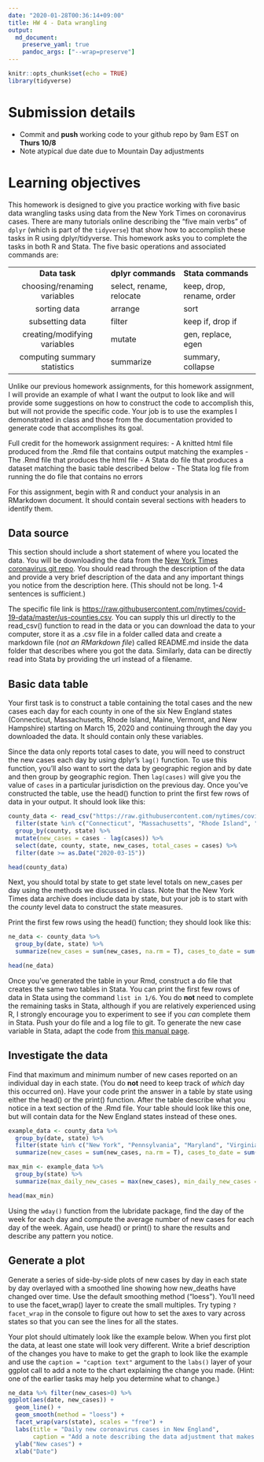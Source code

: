 ```yaml
---
date: "2020-01-28T00:36:14+09:00"
title: HW 4 - Data wrangling
output: 
  md_document:
    preserve_yaml: true
    pandoc_args: ["--wrap=preserve"]
---
```


```r
knitr::opts_chunk$set(echo = TRUE)
library(tidyverse)

```

# Submission details

-   Commit and **push** working code to your github repo by 9am EST on **Thurs 10/8**
-   Note atypical due date due to Mountain Day adjustments

# Learning objectives

This homework is designed to give you practice working with five basic data wrangling tasks using data from the New York Times on coronavirus cases. There are many tutorials online describing the “five main verbs” of `dplyr` (which is part of the `tidyverse`) that show how to accomplish these tasks in R using dplyr/tidyverse. This homework asks you to complete the tasks in both R and Stata. The five basic operations and associated commands are:

----------------------------   ------------------------   -------------------------
 **Data task**                 **dplyr commands**         **Stata commands**           
 choosing/renaming variables   select, rename, relocate   keep, drop, rename, order 
 sorting data                  arrange                    sort                      
 subsetting data               filter                     keep if, drop if          
 creating/modifying variables  mutate                     gen, replace, egen        
 computing summary statistics  summarize                  summary, collapse         
----------------------------   ------------------------   -------------------------

Unlike our previous homework assignments, for this homework assignment, I will provide an example of what I want the output to look like and will provide some suggestions on how to construct the code to accomplish this, but will not provide the specific code. Your job is to use the examples I demonstrated in class and those from the documentation provided to generate code that accomplishes its goal.

Full credit for the homework assignment requires:
- A knitted html file produced from the .Rmd file that contains output matching the examples
- The .Rmd file that produces the html file 
- A Stata do file that produces a dataset matching the basic table described below
- The Stata log file from running the do file that contains no errors

For this assignment, begin with R and conduct your analysis in an RMarkdown document. It should contain several sections with headers to identify them.

## Data source

This section should include a short statement of where you located the data. You will be downloading the data from the [New York Times coronavirus git repo](https://github.com/nytimes/covid-19-data). You should read through the description of the data and provide a very brief description of the data and any important things you notice from the description here. (This should not be long. 1-4 sentences is sufficient.)

The specific file link is [https://raw.githubusercontent.com/nytimes/covid-19-data/master/us-counties.csv](https://raw.githubusercontent.com/nytimes/covid-19-data/master/us-counties.csv). You can supply this url directly to the read_csv() function to read in the data or you can download the data to your computer, store it as a .csv file in a folder called data and create a markdown file (*not an RMarkdown file*) called README.md inside the data folder that describes where you got the data. Similarly, data can be directly read into Stata by providing the url instead of a filename.

## Basic data table

Your first task is to construct a table containing the total cases and the new cases each day for each county in one of the six New England states (Connecticut, Massachusetts, Rhode Island, Maine, Vermont, and New Hampshire) starting on March 15, 2020 and continuing through the day you downloaded the data. It should contain only these variables.

Since the data only reports total cases to date, you will need to construct the new cases each day by using dplyr's `lag()` function. To use this function, you'll also want to sort the data by geographic region and by date and then group by geographic region. Then `lag(cases)` will give you the value of `cases` in a particular jurisdiction on the previous day. Once you've constructed the table, use the head() function to print the first few rows of data in your output. It should look like this:

```r
county_data <- read_csv("https://raw.githubusercontent.com/nytimes/covid-19-data/master/us-counties.csv") %>% 
  filter(state %in% c("Connecticut", "Massachusetts", "Rhode Island", "Maine", "New Hampshire", "Vermont")) %>% 
  group_by(county, state) %>% 
  mutate(new_cases = cases - lag(cases)) %>% 
  select(date, county, state, new_cases, total_cases = cases) %>% 
  filter(date >= as.Date("2020-03-15")) 

head(county_data)
```

Next, you should total by state to get state level totals on new_cases per day using the methods we discussed in class. Note that the New York Times data archive does include data by state, but your job is to start with the *county* level data to construct the state measures.

Print the first few rows using the head() function; they should look like this:

```r
ne_data <- county_data %>% 
  group_by(date, state) %>% 
  summarize(new_cases = sum(new_cases, na.rm = T), cases_to_date = sum(total_cases, na.rm = T)) 

head(ne_data)

```

Once you've generated the table in your Rmd, construct a do file that creates the same two tables in Stata. You can print the first few rows of data in Stata using the command `list in 1/6`. You do **not** need to complete the remaining tasks in Stata, although if you are relatively experienced using R, I strongly encourage you to experiment to see if you *can* complete them in Stata. Push your do file and a log file to git. To generate the new case variable in Stata, adapt the code from [this manual page](https://www.stata.com/support/faqs/data-management/creating-lagged-variables/).

## Investigate the data

Find that maximum and minimum number of new cases reported on an individual day in each state. (You do **not** need to keep track of *which* day this occurred on). Have your code print the answer in a table by state using either the head() or the print() function. After the table describe what you notice in a text section of the .Rmd file. Your table should look like this one, but will contain data for the New England states instead of these ones.

```r
example_data <- county_data %>% 
  group_by(date, state) %>% 
  filter(state %in% c("New York", "Pennsylvania", "Maryland", "Virginia")) %>% 
  summarize(new_cases = sum(new_cases, na.rm = T), cases_to_date = sum(total_cases, na.rm = T)) 

max_min <- example_data %>% 
  group_by(state) %>% 
  summarize(max_daily_new_cases = max(new_cases), min_daily_new_cases = min(new_cases))

head(max_min)
```

Using the `wday()` function from the lubridate package, find the day of the week for each day and compute the average number of new cases for each day of the week. Again, use head() or print() to share the results and describe any pattern you notice.

## Generate a plot
Generate a series of side-by-side plots of new cases by day in each state by day overlayed with a smoothed line showing how new_deaths have changed over time. Use the default smoothing method ("loess"). You'll need to use the facet_wrap() layer to create the small multiples. Try typing `?facet_wrap` in the console to figure out how to set the axes to vary across states so that you can see the lines for all the states. 

Your plot should ultimately look like the example below. When you first plot the data, at least one state will look very different. Write a brief description of the changes you have to make to get the graph to look like the example and use the `caption = "caption text"` argument to the `labs()` layer of your ggplot call to add a note to the chart explaining the change you made. (Hint: one of the earlier tasks may help you determine what to change.)

```r
ne_data %>% filter(new_cases>0) %>% 
ggplot(aes(date, new_cases)) + 
  geom_line() + 
  geom_smooth(method = "loess") + 
  facet_wrap(vars(state), scales = "free") +
  labs(title = "Daily new coronavirus cases in New England", 
       caption = "Add a note describing the data adjustment that makes the plot look like this.") +
  ylab("New cases") +
  xlab("Date") 
```

